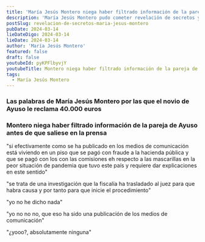 ```yaml
---
title: 'María Jesús Montero niega haber filtrado información de la pareja de Ayuso antes de que saliese en la prensa: "Yo no he dicho nada"'
description: 'María Jesús Montero pudo cometer revelación de secretos y denuncia falsa en su filtración sobre la pareja de Ayuso'
postSlug: revelacion-de-secretos-maria-jesus-montero
pubDate: 2024-03-14
lieDateDigo: 2024-03-14
lieDate: 2024-03-14
author: 'María Jesús Montero'
featured: false
draft: false
youtubeId: pyKPFlbyvjY
youtubeTitle: Montero niega haber filtrado información de la pareja de Ayuso antes de que saliese en la prensa
tags:
  - María Jesús Montero
---
```



<VideoBlocks>
  <div slot="before">
    <Media
      id="UI4kuBPQITc"
      title="Las palabras de María Jesús Montero por las que el novio de Ayuso le reclama 40.000 euros"
    />
    <h3>
      Las palabras de María Jesús Montero por las que el novio de Ayuso le
      reclama 40.000 euros
    </h3>
  </div>
  <div slot="after">
    <Media
      id="pyKPFlbyvjY"
      title="Montero niega haber filtrado información de la pareja de Ayuso antes de que saliese en la prensa"
    />
    <h3>
      Montero niega haber filtrado información de la pareja de Ayuso antes de
      que saliese en la prensa
    </h3>
  </div>
</VideoBlocks>

<Timeline>
  <TimelineItem
    title="En 18 meses dejaré mi escaño para regresar a la República Catalana"
    date="14 marzo 2024">
    <p>
      "si efectivamente como se ha publicado en los medios de comunicación está
      viviendo en un piso que se pagó con fraude a la hacienda pública y que se
      pagó con los con las comisiones eh respecto a las mascarillas en la peor
      situación de pandemia que tuvo este país y requiere dar explicaciones en
      este sentido"
    </p>
    <p>
      "se trata de una investigación que la fiscalía ha trasladado al juez para
      que habra causa y por tanto para que inicie el procedimiento"
    </p>
  </TimelineItem>
  <TimelineItem title="yo no he dicho nada" date="12 marzo 2024">
    <p>"yo no he dicho nada"</p>
    <p>
      "yo no no no, que eso ha sido una publicación de los medios de
      comunicación"
    </p>
    <p>"¿yooo?, absolutamente ninguna"</p>
  </TimelineItem>
</Timeline>
